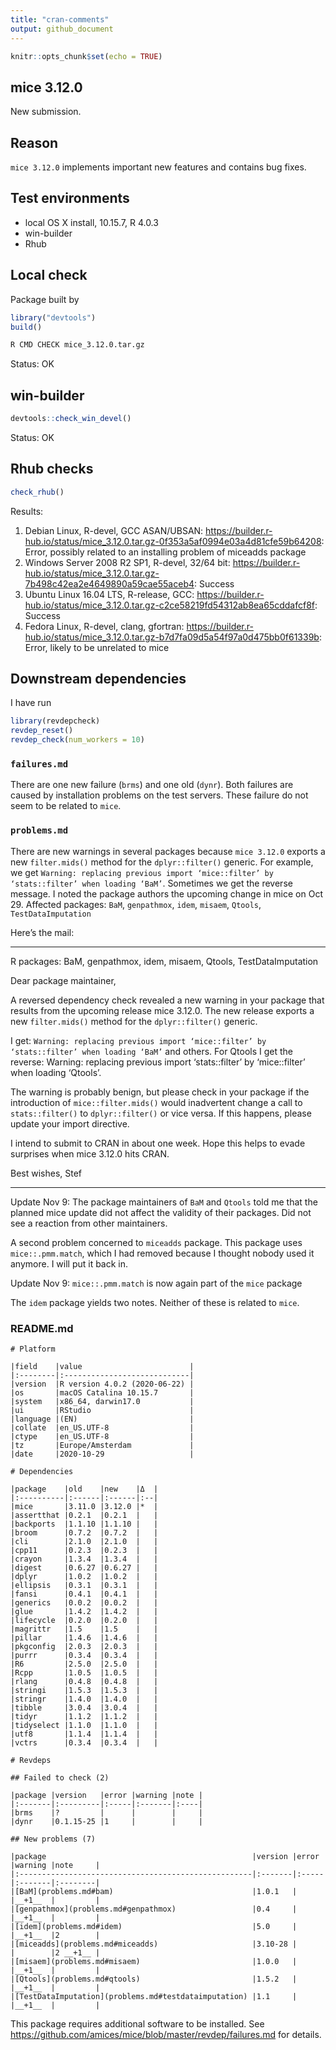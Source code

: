 ```yaml
---
title: "cran-comments"
output: github_document
---
```


```r
knitr::opts_chunk$set(echo = TRUE)
```

## mice 3.12.0

New submission. 

## Reason

`mice 3.12.0` implements important new features and contains bug fixes.

## Test environments

* local OS X install, 10.15.7, R 4.0.3
* win-builder
* Rhub

## Local check

Package built by

```r
library("devtools")
build()
```

```bash
R CMD CHECK mice_3.12.0.tar.gz
```


Status: OK

## win-builder

```r
devtools::check_win_devel()
```

Status: OK


## Rhub checks

```r
check_rhub()
```

Results:

1. Debian Linux, R-devel, GCC ASAN/UBSAN: <https://builder.r-hub.io/status/mice_3.12.0.tar.gz-0f353a5af0994e03a4d81cfe59b64208>: Error, possibly related to an installing problem of miceadds package
2. Windows Server 2008 R2 SP1, R-devel, 32/64 bit: <https://builder.r-hub.io/status/mice_3.12.0.tar.gz-7b498c42ea2e4649890a59cae55aceb4>: Success
3. Ubuntu Linux 16.04 LTS, R-release, GCC: <https://builder.r-hub.io/status/mice_3.12.0.tar.gz-c2ce58219fd54312ab8ea65cddafcf8f>: Success
4. Fedora Linux, R-devel, clang, gfortran: <https://builder.r-hub.io/status/mice_3.12.0.tar.gz-b7d7fa09d5a54f97a0d475bb0f61339b>: Error, likely to be unrelated to mice


## Downstream dependencies

I have run 

```r
library(revdepcheck)
revdep_reset()
revdep_check(num_workers = 10)
```

### `failures.md`

There are one new failure (`brms`) and one old (`dynr`). Both failures are caused by 
installation problems on the test servers. These failure do not seem to be related to `mice`.

### `problems.md`

There are new warnings in several packages because `mice 3.12.0` exports a new 
`filter.mids()` method for the `dplyr::filter()` generic. For example, we 
get `Warning: replacing previous import ‘mice::filter’ by ‘stats::filter’ when loading ‘BaM’`.
Sometimes we get the reverse message. I noted the package authors the upcoming 
change in mice on Oct 29. Affected packages: 
`BaM`, `genpathmox`, `idem`, `misaem`, `Qtools`, `TestDataImputation`

Here's the mail:

--- 

R packages: BaM, genpathmox, idem, misaem, Qtools, TestDataImputation

Dear package maintainer, 

A reversed dependency check revealed a new warning in your package that results from the upcoming release mice 3.12.0. The new release exports a new `filter.mids()` method for the `dplyr::filter()` generic. 

I  get: `Warning: replacing previous import ‘mice::filter’ by ‘stats::filter’ when loading ‘BaM’` and others. For Qtools I get the reverse: Warning: replacing previous import ‘stats::filter’ by ‘mice::filter’ when loading ‘Qtools’.

The warning is probably benign, but please check in your package if the introduction of `mice::filter.mids()` would inadvertent change a call to `stats::filter()` to `dplyr::filter()` or vice versa. If this happens, please update your import directive. 

I intend to submit to CRAN in about one week. Hope this helps to evade surprises when mice 3.12.0 hits CRAN.

Best wishes, Stef

---

Update Nov 9: The package maintainers of `BaM` and `Qtools` told me that the planned mice update did not affect the validity of their packages. Did not see a reaction from other maintainers.

A second problem concerned to `miceadds` package. This package uses 
`mice::.pmm.match`, which I had removed because I thought nobody used it 
anymore. I will put it back in.

Update Nov 9: `mice::.pmm.match` is now again part of the `mice` package

The `idem` package yields two notes. Neither of these is related to `mice`.

### README.md 

```
# Platform

|field    |value                        |
|:--------|:----------------------------|
|version  |R version 4.0.2 (2020-06-22) |
|os       |macOS Catalina 10.15.7       |
|system   |x86_64, darwin17.0           |
|ui       |RStudio                      |
|language |(EN)                         |
|collate  |en_US.UTF-8                  |
|ctype    |en_US.UTF-8                  |
|tz       |Europe/Amsterdam             |
|date     |2020-10-29                   |

# Dependencies

|package    |old    |new    |Δ  |
|:----------|:------|:------|:--|
|mice       |3.11.0 |3.12.0 |*  |
|assertthat |0.2.1  |0.2.1  |   |
|backports  |1.1.10 |1.1.10 |   |
|broom      |0.7.2  |0.7.2  |   |
|cli        |2.1.0  |2.1.0  |   |
|cpp11      |0.2.3  |0.2.3  |   |
|crayon     |1.3.4  |1.3.4  |   |
|digest     |0.6.27 |0.6.27 |   |
|dplyr      |1.0.2  |1.0.2  |   |
|ellipsis   |0.3.1  |0.3.1  |   |
|fansi      |0.4.1  |0.4.1  |   |
|generics   |0.0.2  |0.0.2  |   |
|glue       |1.4.2  |1.4.2  |   |
|lifecycle  |0.2.0  |0.2.0  |   |
|magrittr   |1.5    |1.5    |   |
|pillar     |1.4.6  |1.4.6  |   |
|pkgconfig  |2.0.3  |2.0.3  |   |
|purrr      |0.3.4  |0.3.4  |   |
|R6         |2.5.0  |2.5.0  |   |
|Rcpp       |1.0.5  |1.0.5  |   |
|rlang      |0.4.8  |0.4.8  |   |
|stringi    |1.5.3  |1.5.3  |   |
|stringr    |1.4.0  |1.4.0  |   |
|tibble     |3.0.4  |3.0.4  |   |
|tidyr      |1.1.2  |1.1.2  |   |
|tidyselect |1.1.0  |1.1.0  |   |
|utf8       |1.1.4  |1.1.4  |   |
|vctrs      |0.3.4  |0.3.4  |   |

# Revdeps

## Failed to check (2)

|package |version   |error |warning |note |
|:-------|:---------|:-----|:-------|:----|
|brms    |?         |      |        |     |
|dynr    |0.1.15-25 |1     |        |     |

## New problems (7)

|package                                              |version |error |warning |note     |
|:----------------------------------------------------|:-------|:-----|:-------|:--------|
|[BaM](problems.md#bam)                               |1.0.1   |      |__+1__  |         |
|[genpathmox](problems.md#genpathmox)                 |0.4     |      |__+1__  |         |
|[idem](problems.md#idem)                             |5.0     |      |__+1__  |2        |
|[miceadds](problems.md#miceadds)                     |3.10-28 |      |        |2 __+1__ |
|[misaem](problems.md#misaem)                         |1.0.0   |      |__+1__  |         |
|[Qtools](problems.md#qtools)                         |1.5.2   |      |__+1__  |         |
|[TestDataImputation](problems.md#testdataimputation) |1.1     |      |__+1__  |         |
```

This package requires additional software to be installed. See <https://github.com/amices/mice/blob/master/revdep/failures.md> for details.
